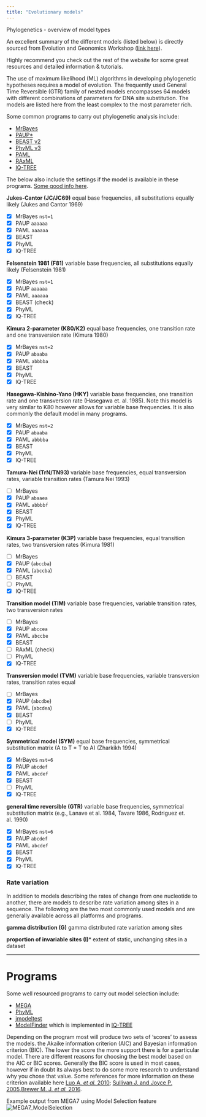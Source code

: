 ```yaml
---
title: "Evolutionary models"
---
```


<span class="badge badge-info">Phylogenetics - overview of model types</span>


An excellent summary of the different models (listed below) is directly sourced from Evolution and Geonomics Workshop ([link here](http://evomics.org/resources/substitution-models/nucleotide-substitution-models/)).

Highly recommend you check out the rest of the website for some great resources and detailed information & tutorials.

The use of maximum likelihood (ML) algorithms in developing phylogenetic hypotheses requires a model of evolution. The frequently used General Time Reversible (GTR) family of nested models encompasses 64 models with different combinations of parameters for DNA site substitution. The models are listed here from the least complex to the most parameter rich.

Some common programs to carry out phylogenetic analysis include: 

* [MrBayes](http://nbisweden.github.io/MrBayes/)
* [PAUP*](https://paup.phylosolutions.com/)
* [BEAST v2](http://www.beast2.org)
* [PhyML v3](http://www.atgc-montpellier.fr/phyml/) 
* [PAML](http://evomics.org/resources/software/molecular-evolution-software/paml/)
* [RAxML](https://sco.h-its.org/exelixis/software.html)
* [IQ-TREE](http://www.iqtree.org/)

The below also include the settings if the model is available in these programs. [Some good info here](http://phylobotanist.blogspot.com/2016/06/implementation-of-substitution-models.html).


**Jukes-Cantor (JC/JC69)** equal base frequencies, all substitutions equally likely (Jukes and Cantor 1969)

- [x] MrBayes `nst=1`
- [x] PAUP `aaaaaa`
- [x] PAML `aaaaaa`
- [x] BEAST
- [x] PhyML
- [x] IQ-TREE


**Felsenstein 1981 (F81)** variable base frequencies, all substitutions equally likely (Felsenstein 1981)
  
  - [x] MrBayes `nst=1`
  - [x] PAUP `aaaaaa`
  - [x] PAML `aaaaaa`
  - [x] BEAST (check)
  - [x] PhyML
  - [x] IQ-TREE

**Kimura 2-parameter (K80/K2)** equal base frequencies, one transition rate and one transversion rate (Kimura 1980)

- [x] MrBayes `nst=2`
- [x] PAUP `abaaba`
- [x] PAML `abbbba`
- [x] BEAST
- [x] PhyML
- [x] IQ-TREE

**Hasegawa-Kishino-Yano (HKY)** variable base frequencies, one transition rate and one transversion rate (Hasegawa et. al. 1985). Note this model is very similar to K80 however allows for variable base frequencies. It is also commonly the default model in many programs.

- [x] MrBayes `nst=2`
- [x] PAUP `abaaba`
- [x] PAML `abbbba`
- [x] BEAST
- [x] PhyML
- [x] IQ-TREE

**Tamura-Nei (TrN/TN93)** variable base frequencies, equal transversion rates, variable transition rates (Tamura Nei 1993)

- [ ] MrBayes
- [x] PAUP `abaaea`
- [x] PAML `abbbbf`
- [x] BEAST
- [x] PhyML
- [x] IQ-TREE

**Kimura 3-parameter (K3P)** variable base frequencies, equal transition rates, two transversion rates (Kimura 1981)

- [ ] MrBayes
- [x] PAUP (`abccba`)
- [x] PAML (`abccba`)
- [ ] BEAST
- [ ] PhyML
- [x] IQ-TREE

**Transition model (TIM)** variable base frequencies, variable transition rates, two transversion rates

- [ ] MrBayes
- [x] PAUP `abccea`
- [x] PAML `abccbe`
- [x] BEAST
- [ ] RAxML (check)
- [ ] PhyML
- [x] IQ-TREE

**Transversion model (TVM)** variable base frequencies, variable transversion rates, transition rates equal

- [ ] MrBayes
- [x] PAUP (`abcdbe`)
- [x] PAML (`abcdea`)
- [x] BEAST
- [ ] PhyML
- [x] IQ-TREE

**Symmetrical model (SYM)** equal base frequencies, symmetrical substitution matrix (A to T = T to A) (Zharkikh 1994)

- [x] MrBayes `nst=6`
- [x] PAUP `abcdef`
- [x] PAML `abcdef`
- [x] BEAST
- [ ] PhyML
- [x] IQ-TREE

**general time reversible (GTR)** variable base frequencies, symmetrical substitution matrix (e.g., Lanave et al. 1984, Tavare 1986, Rodriguez et. al. 1990)

- [x] MrBayes `nst=6`
- [x] PAUP `abcdef`
- [x] PAML `abcdef`
- [x] BEAST
- [x] PhyML
- [x] IQ-TREE

### Rate variation
In addition to models describing the rates of change from one nucleotide to another, there are models to describe rate variation among sites in a sequence. The following are the two most commonly used models and are generally available across all platforms and programs.

**gamma distribution (G)** gamma distributed rate variation among sites

**proportion of invariable sites (I)*** extent of static, unchanging sites in a dataset

***

# Programs

Some well resourced programs to carry out model selection include:

- [MEGA](https://www.megasoftware.net/)
- [PhyML](http://www.atgc-montpellier.fr/phyml/)
- [jmodeltest](https://github.com/ddarriba/jmodeltest2)
- [ModelFinder](https://doi.org/10.1038/nmeth.4285) which is implemented in [IQ-TREE](http://www.iqtree.org/)

Depending on the program most will produce two sets of 'scores' to assess the models.
the Akaike information criterion (AIC) and Bayesian information criterion (BIC).
The lower the score the more support there is for a particular model. There are different reasons for choosing the best model based on the AIC or BIC scores. Generally the BIC score is used in most cases, however if in doubt its always best to do some more research to understand why you chose that value. Some references for more information on these criterion available here [Luo A. *et al.* 2010](https://www.ncbi.nlm.nih.gov/pmc/articles/PMC2925852/); [Sullivan J. and Joyce P. 2005](https://www.annualreviews.org/doi/pdf/10.1146/annurev.ecolsys.36.102003.152633),[Brewer M. J. *et al.* 2016](https://besjournals.onlinelibrary.wiley.com/doi/full/10.1111/2041-210X.12541).

Example output from MEGA7 using Model Selection feature
![MEGA7_ModelSelection](images/mega7-ml.png)